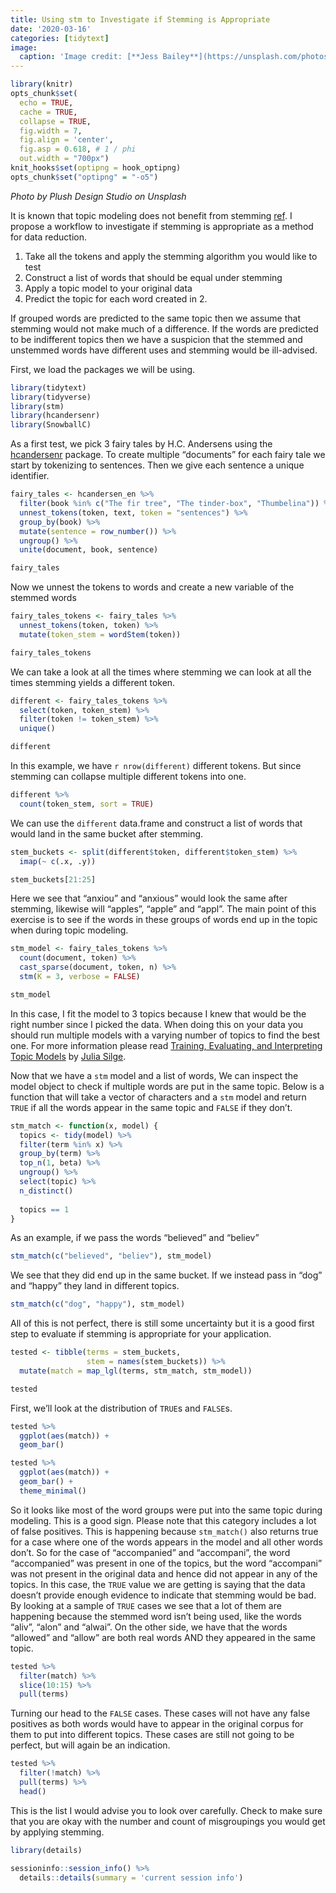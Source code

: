 ```yaml
---
title: Using stm to Investigate if Stemming is Appropriate
date: '2020-03-16'
categories: [tidytext]
image:
  caption: 'Image credit: [**Jess Bailey**](https://unsplash.com/photos/aQm-rXgZ4n8)'
---
```


```r
library(knitr)
opts_chunk$set(
  echo = TRUE,
  cache = TRUE,
  collapse = TRUE,
  fig.width = 7, 
  fig.align = 'center',
  fig.asp = 0.618, # 1 / phi
  out.width = "700px")
knit_hooks$set(optipng = hook_optipng)
opts_chunk$set("optipng" = "-o5")
```

*Photo by Plush Design Studio on Unsplash*

It is known that topic modeling does not benefit from stemming [ref](https://mimno.infosci.cornell.edu/papers/schofield_tacl_2016.pdf).
I propose a workflow to investigate if stemming is appropriate as a method for data reduction. 

1. Take all the tokens and apply the stemming algorithm you would like to test
1. Construct a list of words that should be equal under stemming
1. Apply a topic model to your original data
1. Predict the topic for each word created in 2.

If grouped words are predicted to the same topic then we assume that stemming would not make much of a difference. 
If the words are predicted to be indifferent topics then we have a suspicion that the stemmed and unstemmed words have different uses and stemming would be ill-advised.

First, we load the packages we will be using.

```r
library(tidytext)
library(tidyverse)
library(stm)
library(hcandersenr)
library(SnowballC)
```

As a first test, we pick 3 fairy tales by H.C. Andersens using the [hcandersenr](https://github.com/EmilHvitfeldt/hcandersenr) package. 
To create multiple "documents" for each fairy tale we start by tokenizing to sentences.
Then we give each sentence a unique identifier.

```r
fairy_tales <- hcandersen_en %>%
  filter(book %in% c("The fir tree", "The tinder-box", "Thumbelina")) %>%
  unnest_tokens(token, text, token = "sentences") %>%
  group_by(book) %>%
  mutate(sentence = row_number()) %>%
  ungroup() %>%
  unite(document, book, sentence)

fairy_tales
```

Now we unnest the tokens to words and create a new variable of the stemmed words

```r
fairy_tales_tokens <- fairy_tales %>%
  unnest_tokens(token, token) %>%
  mutate(token_stem = wordStem(token))

fairy_tales_tokens
```

We can take a look at all the times where stemming we can look at all the times stemming yields a different token.

```r
different <- fairy_tales_tokens %>%
  select(token, token_stem) %>%
  filter(token != token_stem) %>%
  unique()

different
```

In this example, we have `r nrow(different)` different tokens. 
But since stemming can collapse multiple different tokens into one.

```r
different %>%
  count(token_stem, sort = TRUE)
```

We can use the `different` data.frame and construct a list of words that would land in the same bucket after stemming.

```r
stem_buckets <- split(different$token, different$token_stem) %>%
  imap(~ c(.x, .y))

stem_buckets[21:25]
```

Here we see that "anxiou" and "anxious" would look the same after stemming, likewise will "apples", "apple" and "appl".
The main point of this exercise is to see if the words in these groups of words end up in the topic when during topic modeling.

```r
stm_model <- fairy_tales_tokens %>%
  count(document, token) %>%
  cast_sparse(document, token, n) %>%
  stm(K = 3, verbose = FALSE)

stm_model
```

In this case, I fit the model to 3 topics because I knew that would be the right number since I picked the data.
When doing this on your data you should run multiple models with a varying number of topics to find the best one. 
For more information please read [Training, Evaluating, and Interpreting Topic Models](https://juliasilge.com/blog/evaluating-stm/) by [Julia Silge](https://twitter.com/juliasilge).

Now that we have a `stm` model and a list of words, 
We can inspect the model object to check if multiple words are put in the same topic.
Below is a function that will take a vector of characters and a `stm` model and return `TRUE` if all the words appear in the same topic and `FALSE` if they don't.

```r
stm_match <- function(x, model) {
  topics <- tidy(model) %>%
  filter(term %in% x) %>%
  group_by(term) %>%
  top_n(1, beta) %>%
  ungroup() %>%
  select(topic) %>%
  n_distinct()
  
  topics == 1
}
```

As an example, if we pass the words "believed" and "believ"

```r
stm_match(c("believed", "believ"), stm_model)
```

We see that they did end up in the same bucket.
If we instead pass in "dog" and "happy" they land in different topics.

```r
stm_match(c("dog", "happy"), stm_model)
```

All of this is not perfect, there is still some uncertainty but it is a good first step to evaluate if stemming is appropriate for your application.

```r
tested <- tibble(terms = stem_buckets,
                 stem = names(stem_buckets)) %>%
  mutate(match = map_lgl(terms, stm_match, stm_model))

tested
```

First, we'll look at the distribution of `TRUE`s and `FALSE`s.

```r
tested %>%  
  ggplot(aes(match)) +
  geom_bar()
```

```r
tested %>%  
  ggplot(aes(match)) +
  geom_bar() +
  theme_minimal()
```

So it looks like most of the word groups were put into the same topic during modeling.
This is a good sign. 
Please note that this category includes a lot of false positives.
This is happening because `stm_match()` also returns true for a case where one of the words appears in the model and all other words don't.
So for the case of "accompanied" and "accompani", the word "accompanied" was present in one of the topics, but the word "accompani" was not present in the original data and hence did not appear in any of the topics.
In this case, the `TRUE` value we are getting is saying that the data doesn't provide enough evidence to indicate that stemming would be bad.
By looking at a sample of `TRUE` cases we see that a lot of them are happening because the stemmed word isn't being used, like the words "aliv", "alon" and "alwai".
On the other side, we have that the words "allowed" and "allow" are both real words AND they appeared in the same topic.

```r
tested %>%
  filter(match) %>%
  slice(10:15) %>%
  pull(terms)
```

Turning our head to the `FALSE` cases.
These cases will not have any false positives as both words would have to appear in the original corpus for them to put into different topics.
These cases are still not going to be perfect, but will again be an indication.

```r
tested %>%
  filter(!match) %>%
  pull(terms) %>%
  head()
```

This is the list I would advise you to look over carefully.
Check to make sure that you are okay with the number and count of misgroupings you would get by applying stemming.

```r
library(details) 

sessioninfo::session_info() %>%
  details::details(summary = 'current session info')
```

